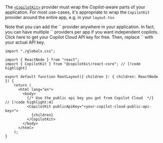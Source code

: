 
The [`<CopilotKit>`](/reference/components/CopilotKit) provider must wrap the Copilot-aware parts of your application.
For most use-cases, it's appropriate to wrap the `CopilotKit` provider around the entire app, e.g. in your `layout.tsx`

<Callout type="info">
  Note that you can add the `<CopilotKit>` provider anywhere in your application. In fact, you can have multiple `<CopilotKit>` providers per app if you want independent copilots.
</Callout>


<Callout type="info">
    <LinkToCopilotCloud asButton={false}>Click here to get your Copilot Cloud API key for free</LinkToCopilotCloud>. Then, replace `<your-public-api-key>` with your actual API key.
</Callout>

```tsx title="layout.tsx" showLineNumbers
import "./globals.css";

import { ReactNode } from "react";
import { CopilotKit } from "@copilotkit/react-core"; // [!code highlight]

export default function RootLayout({ children }: { children: ReactNode }) {
    return (
      <html lang="en">
        <body> 
          {/* Use the public api key you got from Copilot Cloud  */} // [!code highlight:4]
          <CopilotKit publicApiKey="<your-copilot-cloud-public-api-key>"> 
            {children}
          </CopilotKit>
        </body>
      </html>
    );
}
```